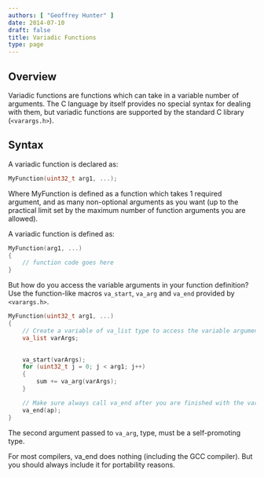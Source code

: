 ```yaml
---
authors: [ "Geoffrey Hunter" ]
date: 2014-07-10
draft: false
title: Variadic Functions
type: page
---
```



## Overview

Variadic functions are functions which can take in a variable number of arguments. The C language by itself provides no special syntax for dealing with them, but variadic functions are supported by the standard C library (`<varargs.h>`).

## Syntax

A variadic function is declared as:

```c
MyFunction(uint32_t arg1, ...);
```

Where MyFunction is defined as a function which takes 1 required argument, and as many non-optional arguments as you want (up to the practical limit set by the maximum number of function arguments you are allowed).

A variadic function is defined as:

```c    
MyFunction(arg1, ...)
{
    // function code goes here
}
```

But how do you access the variable arguments in your function definition? Use the function-like macros `va_start`, `va_arg` and `va_end` provided by `<varargs.h>`.

```c    
MyFunction(uint32_t arg1, ...)
{
    // Create a variable of va_list type to access the variable arguments
    va_list varArgs;

    
    va_start(varArgs);
    for (uint32_t j = 0; j < arg1; j++)
    {
        sum += va_arg(varArgs);
    }

    // Make sure always call va_end after you are finished with the variable arguments. For most compilers, this is an empty function (including GCC).
    va_end(ap);
}
```

The second argument passed to `va_arg`, type, must be a self-promoting type.

For most compilers, va_end does nothing (including the GCC compiler). But you should always include it for portability reasons.
